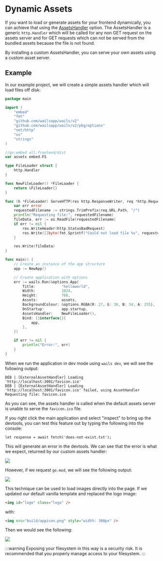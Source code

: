# Dynamic Assets

If you want to load or generate assets for your frontend dynamically, you can achieve that using the
[AssetsHandler](../reference/options#assetshandler) option. The AssetsHandler is a generic `http.Handler` which will
be called for any non GET request on the assets server and for GET requests which can not be served from the
bundled assets because the file is not found.

By installing a custom AssetsHandler, you can serve your own assets using a custom asset server.

## Example

In our example project, we will create a simple assets handler which will load files off disk:

```go title=main.go {16-35,49}
package main

import (
	"embed"
	"fmt"
	"github.com/wailsapp/wails/v2"
	"github.com/wailsapp/wails/v2/pkg/options"
	"net/http"
	"os"
	"strings"
)

//go:embed all:frontend/dist
var assets embed.FS

type FileLoader struct {
	http.Handler
}

func NewFileLoader() *FileLoader {
	return &FileLoader{}
}

func (h *FileLoader) ServeHTTP(res http.ResponseWriter, req *http.Request) {
	var err error
	requestedFilename := strings.TrimPrefix(req.URL.Path, "/")
	println("Requesting file:", requestedFilename)
	fileData, err := os.ReadFile(requestedFilename)
	if err != nil {
		res.WriteHeader(http.StatusBadRequest)
		res.Write([]byte(fmt.Sprintf("Could not load file %s", requestedFilename)))
	}

	res.Write(fileData)
}

func main() {
	// Create an instance of the app structure
	app := NewApp()

	// Create application with options
	err := wails.Run(&options.App{
		Title:            "helloworld",
		Width:            1024,
		Height:           768,
		Assets:           assets,
		BackgroundColour: &options.RGBA{R: 27, G: 38, B: 54, A: 255},
		OnStartup:        app.startup,
		AssetsHandler:    NewFileLoader(),
		Bind: []interface{}{
			app,
		},
	})

	if err != nil {
		println("Error:", err)
	}
}
```

When we run the application in dev mode using `wails dev`, we will see the following output:

```
DEB | [ExternalAssetHandler] Loading 'http://localhost:3001/favicon.ico'
DEB | [ExternalAssetHandler] Loading 'http://localhost:3001/favicon.ico' failed, using AssetHandler
Requesting file: favicon.ico
```

As you can see, the assets handler is called when the default assets server is unable to serve
the `favicon.ico` file.

If you right click the main application and select "inspect" to bring up the devtools, you can test
this feature out by typing the following into the console:

```
let response = await fetch('does-not-exist.txt');
```

This will generate an error in the devtools. We can see that the error is what we expect, returned by
our custom assets handler:

<p className="text--center">
  <img
    src={require("@site/static/img/assetshandler-does-not-exist.webp").default}
  />
</p>

However, if we request `go.mod`, we will see the following output:

<p className="text--center">
  <img src={require("@site/static/img/assetshandler-go-mod.webp").default} />
</p>

This technique can be used to load images directly into the page. If we updated our default vanilla template and
replaced the logo image:

```html
<img id="logo" class="logo" />
```

with:

```html
<img src="build/appicon.png" style="width: 300px" />
```

Then we would see the following:

<p className="text--center">
  <img
    src={require("@site/static/img/assetshandler-image.webp").default}
    style={{ width: "75%" }}
  />
</p>

:::warning
Exposing your filesystem in this way is a security risk. It is recommended that you properly manage access
to your filesystem.
:::
